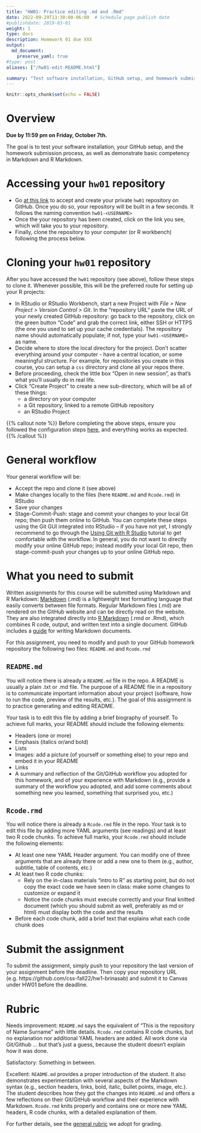 ```yaml
---
title: "HW01: Practice editing .md and .Rmd"
date: 2022-09-29T13:30:00-06:00  # Schedule page publish date
#publishdate: 2019-03-01
weight: 1
type: docs
description: Homework 01 due XXX
output:
  md_document:
    preserve_yaml: true
#type: post
aliases: ["/hw01-edit-README.html"]

summary: "Test software installation, GitHub setup, and homework submission process, as well as demonstrate basic competency in Markdown and R Markdown."
---
```


```r
knitr::opts_chunk$set(echo = FALSE)
```

# Overview

**Due by 11:59 pm on Friday, October 7th.**

The goal is to test your software installation, your GitHub setup, and the homework submission process, as well as demonstrate basic competency in Markdown and R Markdown.

# Accessing your `hw01` repository

* Go [at this link](https://classroom.github.com/assignment-invitations/c4bbd5ef08fac9bd8dc0f18c7f1faa46) to accept and create your private `hw01` repository on GitHub. Once you do so, your repository will be built in a few seconds. It follows the naming convention `hw01-<USERNAME>`  
* Once the your repository has been created, click on the link you see, which will take you to your repository. 
* Finally, clone the repository to your computer (or R workbench) following the process below.

# Cloning your `hw01` repository

After you have accessed the `hw01` repository (see above), follow these steps to clone it. Whenever possible, this will be the preferred route for setting up your R projects:

* In RStudio or RStudio Workbench, start a new Project with *File > New Project > Version Control > Git*. In the "repository URL" paste the URL of your newly created GitHub repository: go back to the repository, click on the green button "Code" and grab the correct link, either SSH or HTTPS (the one you used to set up your cache credentials). The repository name should automatically populate; if not, type your `hw01-<USERNAME>` as name. 
* Decide where to store the local directory for the project. Don't scatter everything around your computer - have a central location, or some meaningful structure. For example, for repositories you create in this course, you can setup a `css` directory and clone all your repos there.
* Before proceeding, check the little box "Open in new session", as that's what you'll usually do in real life.
* Click "Create Project" to create a new sub-directory, which will be all of these things:
    * a directory on your computer
    * a Git repository, linked to a remote GitHub repository
    * an RStudio Project

{{% callout note %}}
Before completing the above steps, ensure you followed the configuration steps [here](/setup/git-configure/), and everything works as expected.
{{% /callout %}}

# General workflow

Your general workflow will be:

<!--
* Pull from GitHub (just an empty precaution now, but it will matter when you collaborate with others)
-->
* Accept the repo and clone it (see above)
* Make changes locally to the files (here `README.md` and `Rcode.rmd`) in RStudio
* Save your changes
* Stage-Commit-Push: stage and commit your changes to your local Git repo; then push them online to GitHub. You can complete these steps using the Git GUI integrated into RStudio -- if you have not yet, I strongly recommend to go through the [Using Git with R Studio](/setup/git/git-with-rstudio) tutorial to get comfortable with the workflow. In general, you do not want to directly modify your online GitHub repo; instead modify your local Git repo, then stage-commit-push your changes up to your online GitHub repo. 


# What you need to submit

Written assignments for this course will be submitted using Markdown and R Markdown: [Markdown](https://daringfireball.net/projects/markdown/) (.md) is a lightweight text formatting language that easily converts between file formats. Regular Markdown files (.md) are rendered on the GitHub website and can be directly read on the website. They are also integrated directly into [R Markdown](https://rmarkdown.rstudio.com/) (.rmd or .Rmd), which combines R code, output, and written text into a single document. GitHub includes a [guide](https://guides.github.com/features/mastering-markdown/) for writing Markdown documents.

For this assignment, you need to modify and push to your GitHub homework repository the following two files: `README.md` and `Rcode.rmd`


## `README.md` 

You will notice there is already a `README.md` file in the repo. A README is usually a plain .txt or .md file. The purpose of a README file in a repository is to communicate important information about your project (software, how to run the code, preview of the results, etc.). The goal of this assignment is to practice generating and editing README.

Your task is to edit this file by adding a brief biography of yourself. To achieve full marks, your README should include the following elements:

* Headers (one or more)
* Emphasis (italics or/and bold)
* Lists
* Images: add a picture (of yourself or something else) to your repo and embed it in your README
* Links
* A summary and reflection of the Git/GitHub workflow you adopted for this homework, and of your experience with Markdown (e.g., provide a summary of the workflow you adopted, and add some comments about something new you learned, something that surprised you, etc.)


## `Rcode.rmd`

You will notice there is already a `Rcode.rmd` file in the repo. Your task is to edit this file by adding more YAML arguments (see readings) and at least two R code chunks. To achieve full marks, your `Rcode.rmd` should include the following elements:

* At least one new YAML Header argument. You can modify one of three arguments that are already there or add a new one to them (e.g., author, subtitle, table of contents, etc.)
* At least two R code chunks:
  * Rely on the in-class materials "intro to R" as starting point, but do not copy the exact code we have seen in class: make some changes to customize or expand it
  * Notice the code chunks must execute correctly and your final knitted document (which you should submit as well, preferably as md or html) must display both the code and the results
* Before each code chunk, add a brief text that explains what each code chunk does


# Submit the assignment

To submit the assignment, simply push to your repository the last version of your assignment before the deadline. Then copy your repository URL (e.g. https://github.com/css-fall22/hw1-brinasab) and submit it to Canvas under HW01 before the deadline.

# Rubric

Needs improvement: `README.md` says the equivalent of "This is the repository of Name Surname" with little details. `Rcode.rmd` contains R code chunks, but no explanation nor additional YAML headers are added. All work done via Git/Github ... but that's just a guess, because the student doesn't explain how it was done. 

Satisfactory: Something in between.

Excellent: `README.md` provides a proper introduction of the student. It also demonstrates experimentation with several aspects of the Markdown syntax (e.g., section headers, links, bold, italic, bullet points, image, etc.). The student describes how they got the changes into `README.md` and offers a few reflections on their Git/GitHub workflow and their experience with Markdown. `Rcode.rmd` knits properly and contains one or more new YAML headers, R code chunks, with a detailed explanation of them.

For further details, see the [general rubric](/faq/homework-evaluations/) we adopt for grading.


<!-- # Acknowledgments -->

<!-- ```{r child = here::here("R", c("_ack_stat545.Rmd", "_ack_ben.Rmd"))} -->
<!-- ``` -->
